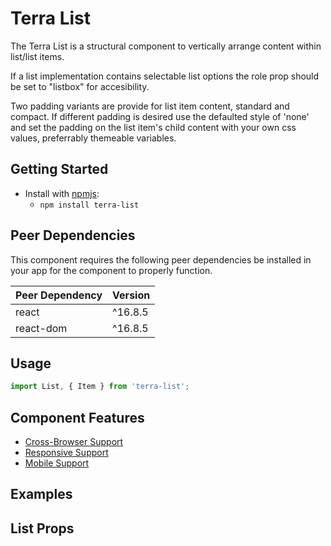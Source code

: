 


<Badge />

# Terra List

The Terra List is a structural component to vertically arrange content within list/list items.

If a list implementation contains selectable list options the role prop should be set to "listbox" for accesibility.

Two padding variants are provide for list item content, standard and compact. If different padding is desired use the defaulted style of 'none' and set the padding on the list item's child content with your own css values, preferrably themeable variables.

## Getting Started

- Install with [npmjs](https://www.npmjs.com):
  - `npm install terra-list`

<!-- AUTO-GENERATED-CONTENT:START Peer Dependencies -->
## Peer Dependencies

This component requires the following peer dependencies be installed in your app for the component to properly function.

| Peer Dependency | Version |
|-|-|
| react | ^16.8.5 |
| react-dom | ^16.8.5 |

<!-- AUTO-GENERATED-CONTENT:END -->

## Usage

```jsx
import List, { Item } from 'terra-list';
```

## Component Features
* [Cross-Browser Support](https://engineering.cerner.com/terra-ui/about/terra-ui/component-standards#cross-browser-support)
* [Responsive Support](https://engineering.cerner.com/terra-ui/about/terra-ui/component-standards#responsive-support)
* [Mobile Support](https://engineering.cerner.com/terra-ui/about/terra-ui/component-standards#mobile-support)

## Examples
<ListExample title="Default List" />
<ListDividedExample title="Divided List" />
<ListPaddedExample title="Padded List" />
<AriaDescribedByVisibleList title="List with Visible Instructions" />
<AriaDescribedbyHiddenList title="List with Visually Hidden Instructions" />
<AriaDescriptionList title="List with ariaDescription"/>
<AriaDetailsList title="List with ariaDetails"/>

## List Props
<ListPropsTable />